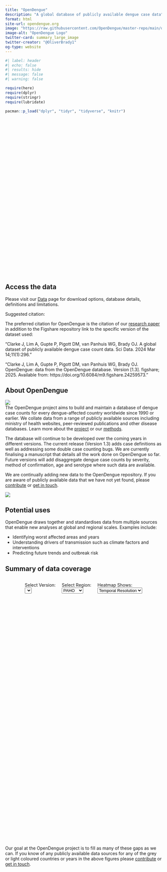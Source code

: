 ```yaml
---
title: "OpenDengue"
description: "A global database of publicly available dengue case data"
format: html
site-url: opendengue.org
image: "https://raw.githubusercontent.com/OpenDengue/master-repo/main/docs/logo/thumbnail.png"
image-alt: "OpenDengue Logo"
twitter-card: summary_large_image
twitter-creator: "@OliverBrady1"
og-type: website
---
```

```r
#| label: header
#| echo: false
#| results: hide
#| message: false
#| warning: false

require(here)
require(dplyr)
require(stringr)
require(lubridate)

pacman::p_load("dplyr", "tidyr", "tidyverse", "knitr")
```

<div id="globalCoverageMap" style="width: 100%; height: 500px; margin-top: 10px; margin-bottom: 30px; background-color: transparent;"></div>
<script>
const nameToIsoMap = {
    "Afghanistan": "AFG", "Albania": "ALB", "Algeria": "DZA", "American Samoa": "ASM",
    "Angola": "AGO", "Anguilla": "AIA", "Antigua and Barbuda": "ATG", "Argentina": "ARG",
    "Aruba": "ABW", "Australia": "AUS", "Austria": "AUT", "Bahamas": "BHS",
    "Bangladesh": "BGD", "Barbados": "BRB", "Belgium": "BEL", "Belize": "BLZ",
    "Benin": "BEN", "Bermuda": "BMU", "Bhutan": "BTN", "Bolivia": "BOL",
    "Bonaire, Saint Eustatius and Saba": "BES", "Brazil": "BRA", "Brunei Darussalam": "BRN",
    "Burkina Faso": "BFA", "Cabo Verde": "CPV", "Cambodia": "KHM", "Cameroon": "CMR",
    "Canada": "CAN", "Cayman Islands": "CYM", "Central African Republic": "CAF",
    "Chad": "TCD", "Chile": "CHL", "China": "CHN", "Colombia": "COL",
    "Cook Islands": "COK", "Costa Rica": "CRI", "Cote D'ivoire": "CIV",
    "Cuba": "CUB", "Curacao": "CUW", "Democratic Republic of Congo": "COD",
    "Denmark": "DNK", "Dominica": "DMA", "Dominican Republic": "DOM", "Ecuador": "ECU",
    "Egypt": "EGY", "El Salvador": "SLV", "Eritrea": "ERI", "Ethiopia": "ETH",
    "Fiji": "FJI", "France": "FRA", "French Guiana": "GUF", "French Polynesia": "PYF",
    "Germany": "DEU", "Ghana": "GHA", "Greece": "GRC", "Grenada": "GRD",
    "Guadeloupe": "GLP", "Guam": "GUM", "Guatemala": "GTM", "Guinea": "GIN",
    "Guyana": "GUY", "Haiti": "HTI", "Honduras": "HND", "Hong Kong": "HKG",
    "India": "IND", "Indonesia": "IDN", "Iran": "IRN",
    "Iraq": "IRQ", "Ireland": "IRL", "Israel": "ISR", "Italy": "ITA", "Jamaica": "JAM",
    "Japan": "JPN", "Jordan": "JOR", "Kazakhstan": "KAZ", "Kenya": "KEN", "Kiribati": "KIR",
    "Kuwait": "KWT", "Lao People's Democratic Republic": "LAO", "Lebanon": "LBN",
    "Liberia": "LBR", "Libya": "LBY", "Macau": "MAC", "Madagascar": "MDG", "Malawi": "MWI",
    "Malaysia": "MYS", "Maldives": "MDV", "Mali": "MLI", "Marshall Islands": "MHL",
    "Martinique": "MTQ", "Mauritania": "MRT", "Mauritius": "MUS", "Mayotte": "MYT",
    "Mexico": "MEX", "Micronesia (Federated States of)": "FSM", "Mongolia": "MNG", "Montserrat": "MSR",
    "Morocco": "MAR", "Mozambique": "MOZ", "Myanmar": "MMR", "Namibia": "NAM", "Nauru": "NRU",
    "Nepal": "NPL", "Netherlands": "NLD", "New Caledonia": "NCL", "New Zealand": "NZL",
    "Nicaragua": "NIC", "Niger": "NER", "Nigeria": "NGA", "Niue": "NIU",
    "North Korea": "PRK", "Northern Mariana Islands": "MNP", "Norway": "NOR", "Oman": "OMN", "Pakistan": "PAK",
    "Palau": "PLW", "Panama": "PAN", "Papua New Guinea": "PNG", "Paraguay": "PRY",
    "Peru": "PER", "Philippines": "PHL", "Pitcairn": "PCN", "Poland": "POL",
    "Portugal": "PRT", "Puerto Rico": "PRI", "Qatar": "QAT", "Republic of Congo": "COG",
    "Reunion": "REU", "Romania": "ROU", "Russia": "RUS", "Rwanda": "RWA", "Saint Barthelemy": "BLM",
    "Saint Kitts and Nevis": "KNA", "Saint Lucia": "LCA", "Saint Martin": "MAF",
    "Saint Vincent and the Grenadines": "VCT", "Samoa": "WSM",
    "Sao Tome and Principe": "STP", "Saudi Arabia": "SAU", "Senegal": "SEN",
    "Serbia": "SRB", "Seychelles": "SYC", "Sierra Leone": "SLE", "Singapore": "SGP",
    "Sint Maarten": "SXM", "Slovakia": "SVK", "Solomon Islands": "SLB", "Somalia": "SOM",
    "South Africa": "ZAF", "South Korea": "KOR", "South Sudan": "SSD", "Spain": "ESP", "Sri Lanka": "LKA",
    "Sudan": "SDN", "Suriname": "SUR", "Sweden": "SWE", "Switzerland": "CHE", "Syria": "SYR",
    "Taiwan": "TWN", "Thailand": "THA", "Timor-Leste": "TLS", "Togo": "TGO", "Tokelau": "TKL",
    "Tonga": "TON", "Trinidad and Tobago": "TTO", "Tunisia": "TUN", "Turkey": "TUR",
    "Turks and Caicos Islands": "TCA", "Tuvalu": "TUV", "Uganda": "UGA", "Ukraine": "UKR",
    "United Arab Emirates": "ARE", "United Kingdom": "GBR",
    "United Republic of Tanzania": "TZA", "United States of America": "USA",
    "Uruguay": "URY", "Uzbekistan": "UZB", "Vanuatu": "VUT",
    "Venezuela": "VEN", "Viet Nam": "VNM", "Virgin Islands (UK)": "VGB", "Virgin Islands (US)": "VIR",
    "Wallis and Futuna": "WLF", "Yemen": "YEM", "Zambia": "ZMB", "Zimbabwe": "ZWE"
  };

  // --- Lists of At-Risk Countries (Illustrative) ---
  // Provide ISO3 codes for countries you identify as "at risk but not in OpenDengue"
  const dengueRiskAfricanCountries_ISO3 = [
    "BDI", "COD", "COM", "COG", "DJI", "EGY", "GNQ", "SWZ", "GAB", "GMB", "GNB", "LBR",
    "MDG", "MWI", "MOZ", "NAM", "NGA", "RWA", "SLE", "SOM", "SSD", "UGA",
    "ZMB", "ZWE"
    // Add/remove based on your criteria and the master list
  ];
  const dengueRiskAsianCountries_ISO3 = [
    "BHR", "CYP",  "IRN", "IRQ",  "KWT", "LBN",
    "QAT", "SYR",
    // Add/remove based on your criteria
  ];
  const atRiskCountries_ISO3 = [...new Set([...dengueRiskAfricanCountries_ISO3, ...dengueRiskAsianCountries_ISO3])];


  function displayMapMessage(text, type = 'info') { /* ... same as before ... */ }
  function hideMapMessage() { /* ... same as before ... */ }

  function createGlobalPresenceMap(csvData, masterCountryListData) {
    const mapDiv = document.getElementById('globalCoverageMap');
    if (!mapDiv) { console.error("Global Map: globalCoverageMap div not found!"); return; }
    Plotly.purge(mapDiv);
    hideMapMessage();

    if (!masterCountryListData || masterCountryListData.length === 0) {
        displayMapMessage("Global Map: Master country list not available.", "error"); return;
    }
    csvData = Array.isArray(csvData) ? csvData : []; // Ensure csvData is an array

    const targetVersion = "V1_3";
    const versionData = csvData.filter(row => row && String(row.version) === targetVersion);
    console.log(`Global Map: Found ${versionData.length} rows in CSV for version ${targetVersion}.`);

    const csvDataByIso3 = {};
    versionData.forEach(row => {
        if (row.adm_0_name) {
            const isoCode = nameToIsoMap[row.adm_0_name];
            if (isoCode) {
                if (!csvDataByIso3[isoCode]) {
                    csvDataByIso3[isoCode] = { has_any_meaningful_data: false, name_from_csv: row.adm_0_name };
                }
                const current_T_res = row.T_res_nm ? String(row.T_res_nm).trim() : "";
                const current_S_res = row.S_res_nm ? String(row.S_res_nm).trim() : "";
                const noDataStrings = ["NA", ""];
                const hasTemporalDataThisRow = !noDataStrings.includes(current_T_res);
                const hasSpatialDataThisRow = !noDataStrings.includes(current_S_res);
                if (hasTemporalDataThisRow || hasSpatialDataThisRow) {
                    csvDataByIso3[isoCode].has_any_meaningful_data = true;
                }
            } else {
                console.warn(`Global Map: CSV country name "${row.adm_0_name}" not found in nameToIsoMap for V1_3.`);
            }
        }
    });

    const mapLocationsISO3 = [];
    const mapZValues = [];
    const mapHoverText = [];

    masterCountryListData.forEach(masterCountry => {
        const isoCode = masterCountry["alpha-3"];
        const displayName = masterCountry.name;
        if (!isoCode) return;

        mapLocationsISO3.push(isoCode);
        let zValue = 0; // Default: Beige #F1E4E1 (in master list, but no meaningful data or not in V1_3 CSV)
        let hoverStatus = "Not in V1_3 CSV / NA or Blank";

        if (csvDataByIso3[isoCode]) { // Country is in V1_3 CSV
            if (csvDataByIso3[isoCode].has_any_meaningful_data) {
                zValue = 2; // Dark Green
                hoverStatus = "Available in V1_3";
            } else {
                zValue = 0; // Beige #F1E4E1 (In V1_3 CSV but all NA/Blank)
                hoverStatus = "NA";
            }
        } else { // Country from master list is NOT in V1_3 CSV
            if (atRiskCountries_ISO3.includes(isoCode)) {
                zValue = 1; // New Color #D1DAD0 (Potential risk, not in V1_3 CSV with data)
                hoverStatus = "Potential Risk (not available in OpenDengue)";
            } else {
                zValue = 0; // Beige #F1E4E1 (Not in V1_3 CSV and not marked as special risk)
                hoverStatus = "NA";
            }
        }
        mapZValues.push(zValue);
        mapHoverText.push(`<b>${displayName}</b><br>${hoverStatus}`);
    });

    console.log("Global Map - Unique Z Values being sent to Plotly:", [...new Set(mapZValues)]);

    const mapDataTrace = [{
        type: 'choropleth', locations: mapLocationsISO3, z: mapZValues,
        locationmode: 'ISO-3', text: mapHoverText, hoverinfo: 'text',
        colorscale: [ // Normalized: 0 for z=0, 0.5 for z=1, 1 for z=2
            [0.0, '#F1E4E1'],       // Corresponds to z = 0
            [0.5, '#D1DAD0'],       // Corresponds to z = 1
            [1.0, '#517749']        // Corresponds to z = 2
        ],
        showscale: false, // Show the scale to see all 3 categories
        colorbar: {
            title: 'Data Status (V1_3)',
            tickvals: [0, 1, 2], // Actual z values
            ticktext: ['No/NA Data in CSV or Not in CSV', 'Potential Risk (No Data in CSV)', 'Data Present in CSV']
        },
        zmin: 0, // Explicitly set zmin and zmax for the colorscale mapping
        zmax: 2
    }];

    const mapLayout = { /* ... same as before, ensure title is appropriate ... */
        title: ``,
        geo: {
            scope: 'world', projection: { type: 'robinson' },
            showland: true, landcolor: '#F8F9FA',
            bgcolor: 'rgba(255, 255, 255, 0)',
            showcountries: true, countrywidth: 0.5, countrycolor: 'rgb(100, 100, 100)'
        },
        height: 500, // Adjusted from your last snippet's 500 to give more space
        margin: {"r":0,"t":50,"l":0,"b":0},
        paper_bgcolor: '#F8F9FA'
    };

    Plotly.newPlot('globalCoverageMap', mapDataTrace, mapLayout, {responsive: true});
  }

  function initializeGlobalMap() {
    // ... (Promise.all to fetch heatmap.csv and countryListUrl as before) ...
    const countryListUrl = 'https://raw.githubusercontent.com/lukes/ISO-3166-Countries-with-Regional-Codes/master/all/all.json';
    Promise.all([ /* ... fetch heatmap.csv ... */ /* ... fetch countryListUrl ... */ ])
    // ... (rest of initializeGlobalMap from previous correct version)
    // Make sure createGlobalPresenceMap(csvData, masterCountryListData) is called in .then()
  }
  // --- Ensure the full initializeGlobalMap and DOMContentLoaded from last good version is here ---
  // This is a placeholder for the full fetch logic from the previous answer
  function initializeGlobalMap() {
    displayMapMessage("Global Map: Loading data...", "info");
    const countryListUrl = 'https://raw.githubusercontent.com/lukes/ISO-3166-Countries-with-Regional-Codes/master/all/all.json';

    Promise.all([
        fetch("heatmap.csv").then(res => {
            if (!res.ok) throw new Error(`HTTP error! status: ${res.status} fetching heatmap.csv`);
            return res.text();
        }).then(csvText => {
            return new Promise((resolve, reject) => {
                Papa.parse(csvText, {
                    header: true, dynamicTyping: true, skipEmptyLines: true,
                    complete: results => {
                        if (results.errors.length) reject(new Error("CSV Parsing Error")); else resolve(results.data);
                    },
                    error: err => reject(err)
                });
            });
        }),
        fetch(countryListUrl).then(res => {
            if (!res.ok) throw new Error(`HTTP error! status: ${res.status} fetching country list`);
            return res.json();
        })
    ])
    .then(([csvData, masterCountryListData]) => {
        hideMapMessage();
        console.log("Global Map: Both CSV and Master Country List fetched.");
        const allDataFromCSV = Array.isArray(csvData) ? csvData : [];
        const masterList = Array.isArray(masterCountryListData) ? masterCountryListData : [];

        if (masterList.length === 0) {
            displayMapMessage("Global Map: Failed to load master country list.", "error"); return;
        }
        createGlobalPresenceMap(allDataFromCSV, masterList);
    })
    .catch(error => {
        console.error("Global Map: Error fetching or processing data:", error);
        displayMapMessage(`Global Map: Error loading data - ${error.message}. Check console.`, "error");
        // Attempt to draw map with master list even if CSV fails, showing all as z=0 or z=1 (risk)
        const countryListUrlFallback = 'https://raw.githubusercontent.com/lukes/ISO-3166-Countries-with-Regional-Codes/master/all/all.json';
        fetch(countryListUrlFallback).then(r => r.json())
            .then(masterList => {
                if (masterList && masterList.length > 0) createGlobalPresenceMap([], masterList);
            }).catch(e => console.error("Failed to load master list for fallback map.", e));
    });
  }

  document.addEventListener('DOMContentLoaded', () => {
    if (document.getElementById('globalCoverageMap')) {
        initializeGlobalMap();
    }
  });
</script>



## Access the data

Please visit our [Data](https://opendengue.github.io/master-repo/data.html) page for download options, database details, definitions and limitations.

Suggested citation:

The preferred citation for OpenDengue is the citation of our [research paper](https://doi.org/10.1038/s41597-024-03120-7) in addition to the Figshare repository link to the specific version of the dataset used:

"Clarke J, Lim A, Gupte P, Pigott DM, van Panhuis WG, Brady OJ. A global dataset of publicly available dengue case count data. Sci Data. 2024 Mar 14;11(1):296."

"Clarke J, Lim A, Gupte P, Pigott DM, van Panhuis WG, Brady OJ. OpenDengue: data from the OpenDengue database. Version [1.3]. figshare; 2025. Available from:  https://doi.org/10.6084/m9.figshare.24259573."


## About OpenDengue

![](assets/figure/OpenDengue_logo.jpg)
<br>
The OpenDengue project aims to build and maintain a database of dengue case counts for every dengue-affected country worldwide since 1990 or earlier. We collate data from a range of publicly available sources including ministry of health websites, peer-reviewed publications and other disease databases. Learn more about the [project](https://opendengue.org/project.html) or our [methods](https://opendengue.org/overview.html).

The database will continue to be developed over the coming years in different versions. The current release (Version 1.3) adds case definitions as well as addressing some double case counting bugs. We are currently finalising a manuscript that details all the work done on OpenDengue so far. Future versions will add disaggregate dengue case counts by severity, method of confirmation, age and serotype where such data are available.

We are continually adding new data to the OpenDengue repository. If you are aware of publicly available data that we have not yet found, please [contribute](https://opendengue.org/contribute.html) or [get in touch](mailto:contribute@opendengue.org).

![](assets/figure/Sum_icons.png)


## Potential uses
OpenDengue draws together and standardises data from multiple sources that enable new analyses at global and regional scales. Examples include:

- Identifying worst affected areas and years
- Understanding drivers of transmission such as climate factors and interventions
- Predicting future trends and outbreak risk

## Summary of data coverage
::: {style="display: flex; gap: 20px; flex-wrap: wrap; align-items: flex-end; justify-content: center;"}
<div>
  <label for="versionFilterSelect" class="text-sm font-medium text-slate-700 mb-1">Select Version:</label><br>
  <select id="versionFilterSelect" class="p-2 border border-slate-300 rounded-md shadow-sm focus:ring-2 focus:ring-blue-500 focus:border-blue-500"></select>
</div>

<div>
  <label for="regionFilterSelect" class="text-sm font-medium text-slate-700 mb-1">Select Region:</label><br>
  <select id="regionFilterSelect" class="p-2 border border-slate-300 rounded-md shadow-sm focus:ring-2 focus:ring-blue-500 focus:border-blue-500">
    <option value="PAHO">PAHO</option>
    <option value="SEARO">SEARO</option>
    <option value="WPRO">WPRO</option>
    <option value="EMRO">EMRO</option>
    <option value="AFRO">AFRO</option>
    <option value="EURO">EURO</option>
  </select>
</div>

<div>
  <label for="resolutionTypeSelect" class="text-sm font-medium text-slate-700 mb-1">Heatmap Shows:</label><br>
  <select id="resolutionTypeSelect" class="p-2 border border-slate-300 rounded-md shadow-sm focus:ring-2 focus:ring-blue-500 focus:border-blue-500">
    <option value="Temporal">Temporal Resolution</option>
    <option value="Spatial">Spatial Resolution</option>
  </select>
</div>
:::

<div id="heatmap" style="width: 100%; height: 780px;"></div> <script src="https://cdn.plot.ly/plotly-latest.min.js"></script>
<script src="https://cdnjs.cloudflare.com/ajax/libs/PapaParse/5.3.2/papaparse.min.js"></script>

<script>
  let fullCsvData = [];
  let allVersionsCache = [];

  const YEAR_MIN_FILTER = 1990;
  const YEAR_MAX_FILTER = 2024;

  const TEMPORAL_LEVELS = { "NA": 0, "Yearly": 1, "Monthly": 2, "Weekly": 3 };
  const TEMPORAL_TEXT = { 0: "NA", 1: "Yearly", 2: "Monthly", 3: "Weekly" };
  const TEMPORAL_COLORSCALE = [
      [0.0, '#E5E7EB'], [0.25, '#E5E7EB'],   // NA (value 0)
      [0.25, '#BAE6FD'], [0.5, '#BAE6FD'],  // Yearly (value 1)
      [0.5, '#A7F3D0'], [0.75, '#A7F3D0'],  // Monthly (value 2)
      [0.75, '#34D399'], [1.0, '#34D399']    // Weekly (value 3)
  ];

  const SPATIAL_LEVELS = { "NA": 0, "Admin0": 1, "Admin1": 2, "Admin2": 3 };
  const SPATIAL_TEXT = { 0: "NA", 1: "Admin0", 2: "Admin1", 3: "Admin2" };
  const SPATIAL_COLORSCALE = [
      [0.0,  '#E5E7EB'], [0.25, '#E5E7EB'],  // NA (value 0)
      [0.25, '#FCE7F3'], [0.50, '#FCE7F3'], // Admin0 (value 1)
      [0.50, '#F9A8D4'], [0.75, '#F9A8D4'], // Admin1 (value 2)
      [0.75, '#EC4899'], [1.0,  '#EC4899']   // Admin2 (value 3)
  ];

  console.log("Script loaded. Constants defined.");

  function populateVersionDropdown(data) {
    // ... (same as your last version) ...
    const versionDropdown = document.getElementById('versionFilterSelect');
    versionDropdown.innerHTML = '';
    if (!data || data.length === 0) {
        versionDropdown.disabled = true; allVersionsCache = [];
        console.warn("No data available to populate version dropdown."); return;
    }
    const versions = data.map(d => d && String(d.version)).filter(Boolean);
    allVersionsCache = [...new Set(versions)].sort((a, b) => {
        const [aMajor, aMinor] = String(a).replace('V','').split('_').map(Number);
        const [bMajor, bMinor] = String(b).replace('V','').split('_').map(Number);
        if (aMajor !== bMajor) return aMajor - bMajor;
        return aMinor - bMinor;
    });
    allVersionsCache.forEach(v => versionDropdown.add(new Option(v, v)));
    if (allVersionsCache.length > 0) {
        versionDropdown.value = allVersionsCache[allVersionsCache.length - 1];
        versionDropdown.disabled = false;
        console.log("Version dropdown populated. Selected:", versionDropdown.value);
    } else {
        versionDropdown.disabled = true; console.warn("No versions found for dropdown.");
    }
  }

  function plotHeatmap(filteredData, selectedRegion, selectedVersion, selectedResolutionType) {
    const heatmapDiv = document.getElementById('heatmap');
    if (!heatmapDiv) { console.error("Heatmap div not found!"); return; }
    Plotly.purge(heatmapDiv);
    heatmapDiv.innerHTML = ''; // Clear any previous messages

    console.log(`Plotting for Region: ${selectedRegion}, Version: ${selectedVersion}, Resolution: ${selectedResolutionType}. Filtered rows: ${filteredData.length}`);

    if (!filteredData || filteredData.length === 0) {
      console.warn(`No data to plot for selected filters.`);
      heatmapDiv.innerHTML = `No data to plot for selected filters.`;
      return;
    }

    const uniqueYears = [...new Set(filteredData.map(d => d.Year))].sort((a, b) => a - b);
    const uniqueCountries = [...new Set(filteredData.map(d => d.adm_0_name))].sort();

    if (uniqueYears.length === 0 || uniqueCountries.length === 0) {
        console.warn("Not enough distinct years or countries.");
        heatmapDiv.innerHTML = "Not enough distinct data for heatmap.";
        return;
    }

    const activeLevels = selectedResolutionType === "Temporal" ? TEMPORAL_LEVELS : SPATIAL_LEVELS;
    const activeColorscale = selectedResolutionType === "Temporal" ? TEMPORAL_COLORSCALE : SPATIAL_COLORSCALE;
    const activeResNmColumn = selectedResolutionType === "Temporal" ? "T_res_nm" : "S_res_nm";
    const colorbarTitle = selectedResolutionType === "Temporal" ? "" : "";
    const activeTextMap = selectedResolutionType === "Temporal" ? TEMPORAL_TEXT : SPATIAL_TEXT;

    const zMatrix = uniqueCountries.map(country =>
      uniqueYears.map(year => {
        const match = filteredData.find(d => d.adm_0_name === country && d.Year === year);
        if (match && match[activeResNmColumn] !== null && match[activeResNmColumn] !== undefined) {
            const level = activeLevels[match[activeResNmColumn]];
            return level !== undefined ? level : activeLevels["NA"];
        }
        return activeLevels["NA"];
      })
    );

    const sortedTickValsColorbar = Object.values(activeLevels).sort((a,b) => a-b);
    const sortedTickTextHeatmap = sortedTickValsColorbar.map(val => activeTextMap[val]);

    const heatmapPlotData = [{
      x: uniqueYears,
      y: uniqueCountries,
      z: zMatrix,
      type: 'heatmap',
      colorscale: activeColorscale,
      zmin: 0,
      zmax: Object.keys(activeLevels).length - 1,
      colorbar: {
        title: colorbarTitle,
        tickvals: sortedTickValsColorbar,
        ticktext: sortedTickTextHeatmap,
        len: 0.3, y: 0.5, yanchor: 'middle', thickness: 15,
        tickfont: { family: 'Open Sans', size: 10, color: '#334155'}
      },
      xgap: 1, ygap: 1,
      text: uniqueCountries.map(country =>
          uniqueYears.map(year => {
              const match = filteredData.find(d => d.adm_0_name === country && d.Year === year);
              if (match) {
                  return `<b>Country:</b> ${match.adm_0_name}<br><b>Year:</b> ${match.Year}<br><b>T.Res:</b> ${match.T_res_nm || "NA"}<br><b>S.Res:</b> ${match.S_res_nm || "NA"}`;
              }
              return `<b>Country:</b> ${country}<br><b>Year:</b> ${year}<br><b>Data:</b> NA`;
          })
      ),
      hovertemplate: '%{text}<extra></extra>'
    }];

    // --- X-axis Tick Configuration ---
    let xAxisTickValues = [];
    if (uniqueYears.length > 0) {
        let lastShownTick = -Infinity; // Ensure the first tick can be shown
        uniqueYears.forEach((year, index) => {
            // Rule: Show a tick if it's the first year,
            // or if it's been at least 2 years since the last shown tick,
            // or if it's 1990 or 2024 (and present in uniqueYears),
            // or if it's the last year.
            let showThisTick = false;
            if (index === 0) { // Always show first year in data
                showThisTick = true;
            } else if (year >= lastShownTick + 2) {
                showThisTick = true;
            }
            if (year === YEAR_MIN_FILTER || year === YEAR_MAX_FILTER) { // Ensure 1990/2024 are shown if they exist
                showThisTick = true;
            }
            if (index === uniqueYears.length - 1) { // Always show last year in data
                showThisTick = true;
            }

            if (showThisTick) {
                xAxisTickValues.push(year);
                lastShownTick = year;
            }
        });
        // Ensure no duplicates and sorted (though Set logic is more robust for uniqueness)
        xAxisTickValues = [...new Set(xAxisTickValues)].sort((a,b) => a-b);
    }
    console.log("plotHeatmap - xAxisTickValues:", xAxisTickValues);
    // --- End X-axis Tick Configuration ---

    const resolutionTitlePart = selectedResolutionType === "Temporal" ? "Temporal Resolution" : "Spatial Resolution";
    const layout = {
      title: { text: `Best ${resolutionTitlePart} Available - ${selectedRegion} (${selectedVersion})`, x: 0.5, xanchor: 'center', font: { family: 'Open Sans', size: 18, color: '#1e293b'}},
      autosize: true, height: 780,
      xaxis: {
        title: {text: ''},
        type: 'category',
        tickmode: 'array',
        tickvals: xAxisTickValues.length > 0 ? xAxisTickValues : undefined,
        ticktext: xAxisTickValues.length > 0 ? xAxisTickValues.map(String) : undefined,
        tickangle: xAxisTickValues.length > 15 ? 45 : 0, // Adjust angle if many ticks
        tickfont: { family: 'Open Sans', size: 11, color: '#475569'},
        gridcolor: '#e2e8f0',
        automargin: true
      },
      yaxis: { title: {text: ''}, automargin: true, tickfont: { family: 'Open Sans', size: uniqueCountries.length > 30 ? 9 : 11, color: '#475569'}, gridcolor: '#e2e8f0', type: 'category'},
      margin: { l: (uniqueCountries.length > 10 ? 150 : 100), b: 80, t: 60, r: 50 },
      plot_bgcolor: '#F8F9FA', paper_bgcolor: '#F8F9FA', showlegend: false,
      font: { family: 'Open Sans', size: 12, color: '#334155' }
    };

    Plotly.newPlot('heatmap', heatmapPlotData, layout, {responsive: true});
  }

  function loadAndProcessData() {
    // ... (this function remains exactly the same as your last version)
    console.log("loadAndProcessData called.");
    const regionSelect = document.getElementById('regionFilterSelect');
    const versionDropdown = document.getElementById('versionFilterSelect');
    const resolutionTypeSelect = document.getElementById('resolutionTypeSelect');

    if (!regionSelect || !versionDropdown || !resolutionTypeSelect) {
        console.error("loadAndProcessData: One or more select elements not found!");
        return;
    }

    const selectedRegion = regionSelect.value;
    const selectedVersion = versionDropdown.disabled ? null : versionDropdown.value;
    const selectedResolutionType = resolutionTypeSelect.value;

    console.log(`loadAndProcessData - Filters: Region='${selectedRegion}', Version='${selectedVersion}', Resolution='${selectedResolutionType}'`);

    if (!selectedVersion && !versionDropdown.disabled) {
        console.warn("loadAndProcessData: No version selected.");
        Plotly.purge(document.getElementById('heatmap'));
        document.getElementById('heatmap').innerHTML = "Please select a version.";
        return;
    }
    if (!fullCsvData || fullCsvData.length === 0) {
        console.warn("loadAndProcessData: fullCsvData is empty or not loaded.");
        document.getElementById('heatmap').innerHTML = "Data not loaded. Please wait or refresh.";
        return;
    }

    const activeData = fullCsvData.filter(row =>
        row &&
        row.region === selectedRegion &&
        (selectedVersion ? String(row.version) === String(selectedVersion) : true) &&
        row.Year >= YEAR_MIN_FILTER &&
        row.Year <= YEAR_MAX_FILTER &&
        row.adm_0_name !== null && row.adm_0_name !== undefined &&
        row.Year !== null && row.Year !== undefined
    );
    console.log("loadAndProcessData - Active data after primary filters (count):", activeData.length);
    if(activeData.length < 20 && activeData.length > 0) console.log("loadAndProcessData - Active data (sample):", JSON.parse(JSON.stringify(activeData.slice(0,5))));

    plotHeatmap(activeData, selectedRegion, selectedVersion || "N/A", selectedResolutionType);
  }

  // Initial Data Load (fetch and Papa.parse)
  // ... (this function remains exactly the same as your last version)
  console.log("Attempting to fetch heatmap.csv...");
  fetch("heatmap.csv")
    .then(response => {
      if (!response.ok) {
        console.error(`HTTP error! status: ${response.status} while fetching heatmap.csv`);
        throw new Error(`HTTP error! status: ${response.status}`);
      }
      return response.text();
    })
    .then(csvText => {
      Papa.parse(csvText, {
        header: true, dynamicTyping: true, skipEmptyLines: true,
        complete: function (results) {
          console.log("Raw Papaparse results:", results);
          if (results.errors.length > 0) {
            console.error("Parsing errors:", results.errors);
            document.getElementById('heatmap').innerHTML = "Error parsing CSV data. Check console.";
            return;
          }
          fullCsvData = Array.isArray(results.data) ? results.data : [];
          console.log("Full CSV data stored. Total rows:", fullCsvData.length);
          if (fullCsvData.length > 0) {
            populateVersionDropdown(fullCsvData);
            loadAndProcessData(); // Initial plot
          } else {
            console.error("CSV data is empty or could not be loaded correctly.");
            document.getElementById('heatmap').innerHTML = "CSV data is empty or could not be loaded.";
            const versionDropdown = document.getElementById('versionFilterSelect');
            if(versionDropdown) versionDropdown.disabled = true;
          }
        }
      });
    })
    .catch(error => {
      console.error("Error fetching or processing heatmap.csv:", error);
      const heatmapDiv = document.getElementById('heatmap');
      if(heatmapDiv) heatmapDiv.innerHTML = `Error loading data: ${error.message}. Check console.`;
    });

  // DOMContentLoaded listener
  // ... (this function remains exactly as your last version, ensuring event listeners are attached to all 3 dropdowns)
  document.addEventListener('DOMContentLoaded', () => {
    console.log("DOMContentLoaded event fired.");
    const regionFilterSelect = document.getElementById('regionFilterSelect');
    const versionFilterSelect = document.getElementById('versionFilterSelect');
    const resolutionTypeSelect = document.getElementById('resolutionTypeSelect');

    const heatmapDiv = document.getElementById('heatmap');
    if(heatmapDiv && (!fullCsvData || !fullCsvData.length)) heatmapDiv.innerHTML = "Loading data, please wait...";

    if (regionFilterSelect) {
        regionFilterSelect.addEventListener('change', loadAndProcessData);
    } else { console.error("Region filter select dropdown not found."); }

    if (versionFilterSelect) {
        versionFilterSelect.addEventListener('change', loadAndProcessData);
    } else { console.error("Version filter select dropdown not found."); }

    if (resolutionTypeSelect) {
        resolutionTypeSelect.addEventListener('change', loadAndProcessData);
    } else { console.error("Resolution type select dropdown not found."); }
    console.log("Event listeners attached.");
  });
</script>


Our goal at the OpenDengue project is to fill as many of these gaps as we can. If you know of any publicly available data sources for any of the grey or light coloured countries or years in the above figures please [contribute](https://opendengue.github.io/master-repo/contribute.html) or [get in touch](mailto:contribute@opendengue.org).



